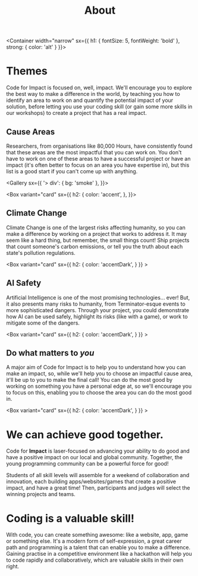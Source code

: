 
<Header sx={{ bg: 'primary' }} width="narrow">

# About

</Header>

<Container width="narrow"
  sx={{
    h1: {
      fontSize: 5,
      fontWeight: 'bold'
    },
    strong: {
      color: 'alt'
    }
  }}>

# Themes

Code for Impact is focused on, well, impact. We'll encourage you to explore the best way to make a difference in the world, by teaching you how to identify an area to work on and quantify the potential impact of your solution, before letting you use your coding skill (or gain some more skills in our workshops) to create a project that has a real impact.

## Cause Areas
Researchers, from organisations like 80,000 Hours, have consistently found that these areas are the most impactful that you can work on. You don't have to work on one of these areas to have a successful project or have an impact (it's often better to focus on an area you have expertise in), but this list is a good start if you can't come up with anything.

</Container>

<Gallery sx={{
    '> div': {
        bg: 'smoke'
    },
}}>

<Box variant="card"
sx={{
    h2: {
        color: 'accent',
    },
    }}>

## Climate Change

Climate Change is one of the largest risks affecting humanity, so you can make a difference by working on a project that works to address it.  It may seem like a hard thing, but remember, the small things count! Ship projects that count someone's carbon emissions, or tell you the truth about each state's pollution regulations.

</Box>

<Box variant="card"
sx={{
        h2: {
            color: 'accentDark',
        }
    }} >

## AI Safety

Artificial Intelligence is one of the most promising technologies... ever! But, it also presents many risks to humanity, from Terminator-esque events to more sophisticated dangers. Through your project, you could demonstrate how AI can be used safely, highlight its risks (like with a game), or work to mitigate some of the dangers.

</Box>

<Box variant="card"
sx={{
        h2: {
            color: 'accentDark',
        }
    }} >

## Do what matters to *you*

A major aim of Code for Impact is to help you to understand how you can make an impact, so, while we'll help you to choose an impactful cause area, it'll be up to you to make the final call! You can do the most good by working on something you have a personal edge at, so we'll encourage you to focus on this, enabling you to choose the area you can do the most good in.

</Box>

<Box variant="card"
sx={{
        h2: {
            color: 'accentDark',
        }
    }} >

</Box>

</Gallery>

<Container width="narrow">

# We can achieve good together.

Code for **Impact** is laser-focused on advancing your ability to do good and have a positive impact on our local and global community. Together, the young programming community can be a powerful force for good! 

Students of all skill levels will assemble for a weekend of collaboration and innovation, each building apps/websites/games that create a positive impact, and have a great time! Then, participants and judges will select the winning projects and teams.

# Coding is a valuable skill!

With code, you can create something awesome: like a website, app, game or something else. It's a modern form of self-expression, a great career path and programming is a talent that can enable you to make a difference. Gaining practise in a competitive environment like a hackathon will help you to code rapidly and collaboratively, which are valuable skills in their own right.

</Container>
